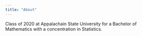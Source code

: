 ```yaml
---
title: "About"
---
```



Class of 2020 at Appalachain State University for a Bachelor of Mathematics with a concentration in Statistics. 





